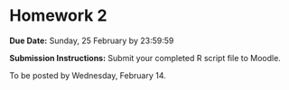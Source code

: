 # Homework 2 {.unnumbered}

**Due Date:** Sunday, 25 February by 23:59:59

**Submission Instructions:** Submit your completed R script file to Moodle.

To be posted by Wednesday, February 14.